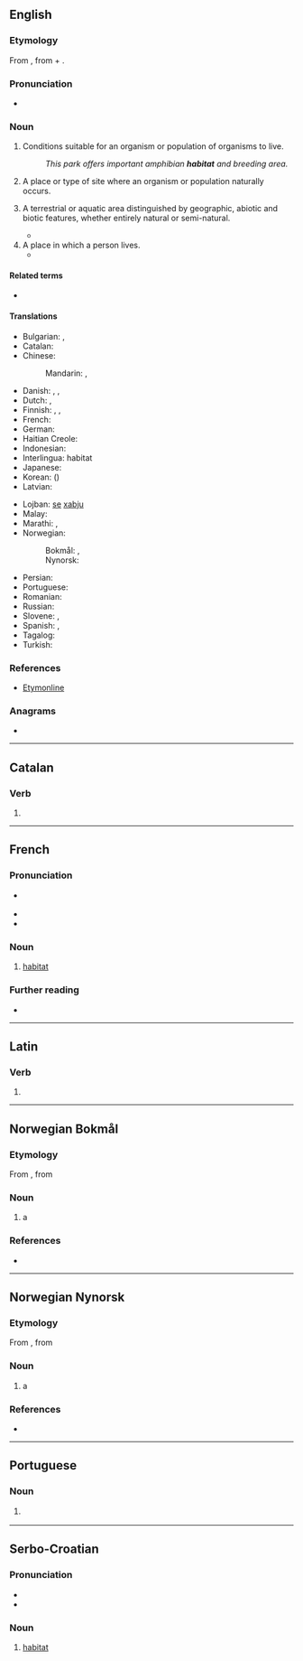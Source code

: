 {{also|Habitat|hábitat|hàbitat|habitât}}
==English==

===Etymology===
From {{der|en|fr|habitat}}, from {{m|fr|habiter||inhabit}} + {{m|fr|-at||-ate}}.

===Pronunciation===
* {{a|GA}} {{IPA|/ˈhæbɪtæt/|lang=en}}

===Noun===
{{en-noun|~}}

# {{lb|en|uncountable|biology}} Conditions suitable for an organism or population of organisms to live.
#: ''This park offers important amphibian '''habitat''' and breeding area.''
# {{lb|en|countable|biology}} A place or type of site where an organism or population naturally occurs.
# {{lb|en|countable|biology}} A terrestrial or aquatic area distinguished by geographic, abiotic and biotic features, whether entirely natural or semi-natural.
#* {{quote-book|title=The Ecology of Transportation|page=248|url=https://books.google.com/books?isbn=1402045042|author=John Davenport, ‎Julia L. Davenport|year=2006
|passage=rights-of-way are usually perceived as disturbance zones that provide a '''habitat''' and corridor for non-native species.}}
# A place in which a person lives.
#* {{quote-journal|journal=Bazaar|year=2006|month=June|issue=3535|page=146|title=Hot List|author=Jessica Houssian|
|passage=this book is just the impetus you need to clear the clutter and reorganize your '''habitat'''.}}

====Related terms====
* {{l|en|habitable}}

====Translations====
{{trans-top|natural conditions in which a plant or animal lives}}
* Bulgarian: {{t|bg|ареал|m|sc=Cyrl}}, {{t|bg|естествена среда|f|sc=Cyrl}}
* Catalan: {{t|ca|hàbitat|m}}
* Chinese:
*: Mandarin: {{t+|cmn|棲息地|sc=Hani}}, {{t+|cmn|栖息地|tr=qīxīdì ''PRC'', qīxídì ''Taiwan''|sc=Hani}}
* Danish: {{t|da|levested|n}}, {{t+|da|habitat|n}}, {{t|da|udbredelsesområde|n}}
* Dutch: {{t+|nl|woonplaats|m|f}}, {{t+|nl|habitat|n}}
* Finnish: {{t|fi|elinympäristö}}, {{t|fi|elinpaikka}}, {{t+|fi|habitaatti}}
* French: {{t+|fr|habitat|m}}
* German: {{t+|de|Habitat|n}}
* Haitian Creole: {{t|ht|abita}}
* Indonesian: {{t+|id|habitat}}
* Interlingua: habitat
* Japanese: {{t|ja|生息地|tr=せいそくち, seisokuchi|sc=Jpan}}
* Korean: {{t+|ko|서식지}} ({{t|ko|棲息地}})
* Latvian: {{t|lv|dzīvotne|f}}
{{trans-mid}}
* Lojban: [[se]] [[xabju]]
* Malay: {{t|ms|habitat}}
* Marathi: {{t|mr|अधिवास|sc=Deva}}, {{t|mr|प्राकृतिक वास|sc=Deva}}
* Norwegian:
*: Bokmål: {{t|nb|habitat|n}}, {{t|nb|levested|n}}
*: Nynorsk: {{t|nn|habitat|n}}
* Persian: {{t+|fa|زیستگاه|tr=zistgâh|sc=fa-Arab}}
* Portuguese: {{t+|pt|habitat|m}}
* Romanian: {{t+|ro|habitat}}
* Russian: {{t|ru|среда́ обита́ния|f}}
* Slovene: {{t+|sl|habitat|m}}, {{t|sl|življenjski prostor|m}}
* Spanish: {{t+|es|habitación|f}}, {{t|es|habitat}}
* Tagalog: {{t|tl|tirahanan}}
* Turkish: {{t+|tr|habitat}}
{{trans-bottom}}

===References===
* [http://www.etymonline.com/index.php?term=habitat Etymonline]

===Anagrams===
* {{anagrams|en|Tabitha}}

----

==Catalan==

===Verb===
{{head|ca|verb form}}

# {{ca-verb form of|t=past|m=ptc|habitar}}

----

==French==

===Pronunciation===
* {{fr-muteh}} {{fr-IPA}}
* {{rhymes|a|lang=fr}}
* {{homophones|habitats|lang=fr}}

===Noun===
{{fr-noun|m}}

# [[#English|habitat]]

===Further reading===
* {{R:TLFi}}

----

==Latin==

===Verb===
{{la-verb-form|habitat}}

# {{inflection of|habitō||3|s|pres|actv|indc|lang=la}}

----
==Norwegian Bokmål==
{{wp|lang=no}}

===Etymology===
From {{der|nb|la|habitatus}}, from {{m|la|habitare}}

===Noun===
{{nb-noun-n3}}

# a {{l|en|habitat}}

===References===
* {{R:The Bokmål Dictionary}}

----
==Norwegian Nynorsk==
{{wp|lang=nn}}

===Etymology===
From {{der|nn|la|habitatus}}, from {{m|la|habitare}}

===Noun===
{{nn-noun-n1}}

# a {{l|en|habitat}}

===References===
* {{R:The Nynorsk Dictionary}}

----

==Portuguese==

===Noun===
{{pt-noun|m|s}}

# {{lb|pt|biology}} {{l|en|habitat}} {{gloss|natural conditions in which a plant or animal lives}}

----

==Serbo-Croatian==

===Pronunciation===
* {{IPA|/xabǐtaːt/|lang=sh}}
* {{hyphenation|ha|bi|tat|lang=sh}}

===Noun===
{{sh-noun|g=m|head=habìtāt}}

# [[#English|habitat]]